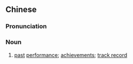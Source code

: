 {{also|往绩}}
==Chinese==
{{zh-forms|s=往绩}}

===Pronunciation===
{{zh-pron
|m=wǎng绩
|cat=n
}}

===Noun===
{{zh-noun}}

# [[past]] [[performance]]; [[achievement]]s; [[track record]]